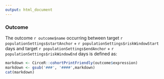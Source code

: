```yaml
---
output: html_document
---
```

  
### Outcome

The outcome ``r outcome$name`` occurring between target ``r populationSettings$startAnchor `` + ``r populationSettings$riskWindowStart`` days and target ``r populationSettings$endAnchor`` + ``r populationSettings$riskWindowEnd `` days is defined as:

```r
markdown <- CirceR::cohortPrintFriendly(outcome$expression)
markdown <- gsub('###', '####',markdown)
cat(markdown)
```

